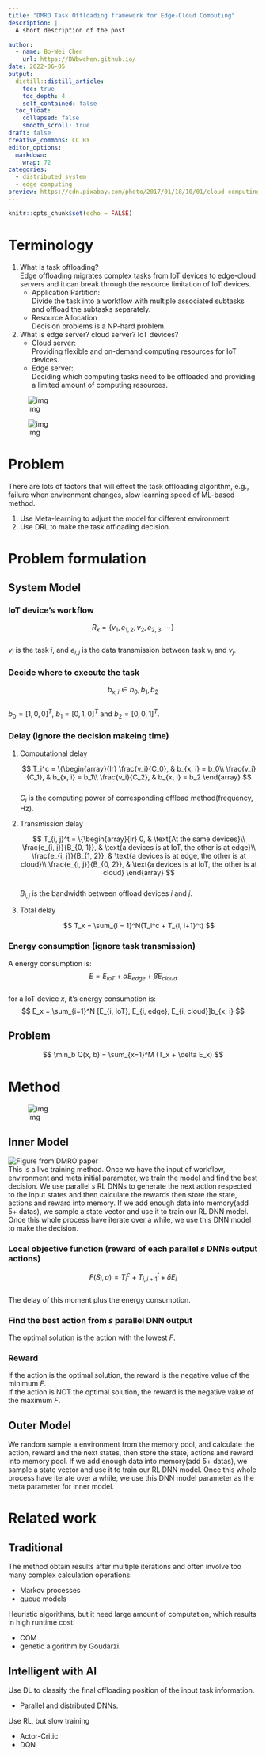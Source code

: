 ```yaml
---
title: "DMRO Task Offloading framework for Edge-Cloud Computing"
description: |
  A short description of the post.

author:
  - name: Bo-Wei Chen
    url: https://BWbwchen.github.io/
date: 2022-06-05
output:
  distill::distill_article:
    toc: true
    toc_depth: 4
    self_contained: false
  toc_float: 
    collapsed: false
    smooth_scroll: true
draft: false
creative_commons: CC BY
editor_options: 
  markdown: 
    wrap: 72
categories:
  - distributed system
  - edge computing
preview: https://cdn.pixabay.com/photo/2017/01/18/10/01/cloud-computing-1989339_960_720.png
---
```



```r
knitr::opts_chunk$set(echo = FALSE)
```

<a id="org6ce31e8"></a>

# Terminology

1.  What is task offloading?  
    Edge offloading migrates complex tasks from IoT devices to edge-cloud servers and it can break through the resource limitation of IoT devices.  
    -   Application Partition:  
        Divide the task into a workflow with multiple associated subtasks and offload the subtasks separately.
    -   Resource Allocation  
        Decision problems is a NP-hard problem.
2.  What is edge server? cloud server? IoT devices?  
    -   Cloud server:  
        Providing flexible and on-demand computing resources for IoT devices.
    -   Edge server:  
        Deciding which computing tasks need to be offloaded and providing a limited amount of computing resources.

![img](images/DMRO1.png)  

![img](images/DMRO2.png)  


<a id="orga615d88"></a>

# Problem

There are lots of factors that will effect the task offloading algorithm, e.g., failure when environment changes, slow learning speed of ML-based method.  

1.  Use Meta-learning to adjust the model for different environment.
2.  Use DRL to make the task offloading decision.


<a id="org803ecdd"></a>

# Problem formulation


<a id="orgf523dc1"></a>

## System Model


<a id="org9fd855a"></a>

### IoT device&rsquo;s workflow

$$
    R_x = \{v_1, e_{1, 2}, v_2, e_{2, 3}, \cdots\}
$$  
$v_i$ is the task $i$, and $e_{i, j}$ is the data transmission between task $v_i$ and $v_j$.  


<a id="org4f94fe3"></a>

### Decide where to execute the task

$$
b_{x, i} \in b_0, b_1, b_2
$$  
$b_0 = [1, 0, 0]^T$, $b_1 = [0, 1, 0]^T$ and $b_2 = [0, 0, 1]^T$.  


<a id="org9975fb5"></a>

### Delay (ignore the decision makeing time)

1.  Computational delay

    $$
          T_i^c = \{\begin{array}{lr}
          \frac{v_i}{C_0}, & b_{x, i} = b_0\\
          \frac{v_i}{C_1}, & b_{x, i} = b_1\\
          \frac{v_i}{C_2}, & b_{x, i} = b_2
          \end{array}
    $$  
    $C_i$ is the computing power of corresponding offload method(frequency, Hz).  

2.  Transmission delay

    $$
          T_{i, j}^t = \{\begin{array}{lr}
          0, & \text{At the same devices}\\
          \frac{e_{i, j}}{B_{0, 1}}, & \text{a devices is at IoT, the other is at edge}\\
          \frac{e_{i, j}}{B_{1, 2}}, & \text{a devices is at edge, the other is at cloud}\\
          \frac{e_{i, j}}{B_{0, 2}}, & \text{a devices is at IoT, the other is at cloud}
          \end{array}
    $$  
    $B_{i, j}$ is the bandwidth between offload devices $i$ and $j$.  

3.  Total delay

    $$
    T_x = \sum_{i = 1}^N(T_i^c + T_{i, i+1}^t)
    $$  


<a id="orge254a84"></a>

### Energy consumption (ignore task transmission)

A energy consumption is:  
$$
E = E_{IoT} + \alpha E_{edge} + \beta E_{cloud}
$$  
for a IoT device $x$, it&rsquo;s energy consumption is:  
$$
E_x = \sum_{i=1}^N [E_{i, IoT}, E_{i, edge}, E_{i, cloud}]b_{x, i}
$$  


<a id="org2450d34"></a>

## Problem

$$
\min_b Q(x, b) = \sum_{x=1}^M (T_x + \delta E_x)
$$  


<a id="orgb4eb3fc"></a>

# Method

![img](images/DMRO3.png)  


<a id="orgabdfe28"></a>

## Inner Model

![Figure from DMRO paper](https://imgur.com/R6xzzDk.png)  
This is a live training method. Once we have the input of workflow, environment and meta initial parameter, we train the model and find the best decision. We use parallel $s$ RL DNNs to generate the next action respected to the input states and then calculate the rewards then store the state, actions and reward into memory. If we add enough data into memory(add 5+ datas), we sample a state vector and use it to train our RL DNN model. Once this whole process have iterate over a while, we use this DNN model to make the decision.  


<a id="org5c13b9c"></a>

### Local objective function (reward of each parallel $s$ DNNs output actions)

$$
F(S_i, a) = T_i^c + T_{i, i+1}^t+\delta E_i
$$  
The delay of this moment plus the energy consumption.  


<a id="org138e9ac"></a>

### Find the best action from $s$ parallel DNN output

The optimal solution is the action with the lowest $F$.  


<a id="org4694e70"></a>

### Reward

If the action is the optimal solution, the reward is the negative value of the minimum $F$.  
If the action is NOT the optimal solution, the reward is the negative value of the maximum $F$.  


<a id="orgb3342d3"></a>

## Outer Model

We random sample a environment from the memory pool, and calculate the action, reward and the next states, then store the state, actions and reward into memory pool. If we add enough data into memory(add 5+ datas), we sample a state vector and use it to train our RL DNN model. Once this whole process have iterate over a while, we use this DNN model parameter as the meta parameter for inner model.  


<a id="org31a2897"></a>

# Related work


<a id="orgc24abd1"></a>

## Traditional

The method obtain results after multiple iterations and often involve too many complex calculation operations:  

-   Markov processes
-   queue models

Heuristic algorithms, but it need large amount of computation, which results in high runtime cost:  

-   COM
-   genetic algorithm by Goudarzi.


<a id="org81b3f85"></a>

## Intelligent with AI

Use DL to classify the final offloading position of the input task information.  

-   Parallel and distributed DNNs.

Use RL, but slow training  

-   Actor-Critic
-   DQN


